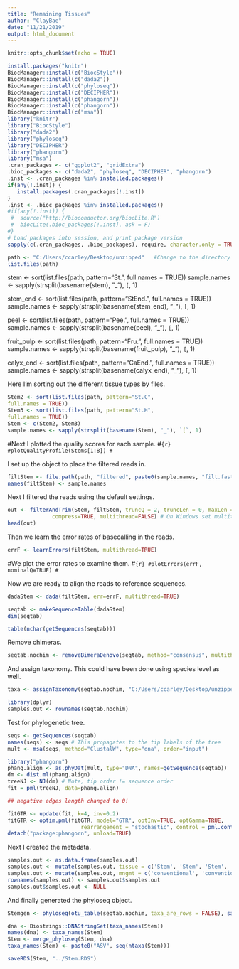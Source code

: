 ```yaml
---
title: "Remaining Tissues"
author: "ClayBae"
date: "11/21/2019"
output: html_document
---
```


```r
knitr::opts_chunk$set(echo = TRUE)
```



```r
install.packages("knitr")
BiocManager::install(c("BiocStyle"))
BiocManager::install(c("dada2"))
BiocManager::install(c("phyloseq"))
BiocManager::install(c("DECIPHER"))
BiocManager::install(c("phangorn"))
BiocManager::install(c("phangorn"))
BiocManager::install(c("msa"))
library("knitr")
library("BiocStyle")
library("dada2")
library("phyloseq")
library("DECIPHER")
library("phangorn")
library("msa")
.cran_packages <- c("ggplot2", "gridExtra")
.bioc_packages <- c("dada2", "phyloseq", "DECIPHER", "phangorn")
.inst <- .cran_packages %in% installed.packages()
if(any(!.inst)) {
   install.packages(.cran_packages[!.inst])
}
.inst <- .bioc_packages %in% installed.packages()
#if(any(!.inst)) {
 #  source("http://bioconductor.org/biocLite.R")
 #  biocLite(.bioc_packages[!.inst], ask = F)
#}
# Load packages into session, and print package version
sapply(c(.cran_packages, .bioc_packages), require, character.only = TRUE)
```


```r
path <- "C:/Users/ccarley/Desktop/unzipped"   #Change to the directory where the fastq files are after unzipping
list.files(path)
```

stem <- sort(list.files(path, pattern="St.", full.names = TRUE))
sample.names <- sapply(strsplit(basename(stem), "_"), `[`, 1)

stem_end <- sort(list.files(path, pattern="StEnd.", full.names = TRUE))
sample.names <- sapply(strsplit(basename(stem_end), "_"), `[`, 1)

peel <- sort(list.files(path, pattern="Pee.", full.names = TRUE))
sample.names <- sapply(strsplit(basename(peel), "_"), `[`, 1)

fruit_pulp <- sort(list.files(path, pattern="Fru.", full.names = TRUE))
sample.names <- sapply(strsplit(basename(fruit_pulp), "_"), `[`, 1)

calyx_end <- sort(list.files(path, pattern="CaEnd.", full.names = TRUE))
sample.names <- sapply(strsplit(basename(calyx_end), "_"), `[`, 1)


Here I'm sorting out the different tissue types by files. 
```r
Stem2 <- sort(list.files(path, pattern="St.C",
full.names = TRUE))
Stem3 <- sort(list.files(path, pattern="St.H",
full.names = TRUE))
Stem <- c(Stem2, Stem3)
sample.names <- sapply(strsplit(basename(Stem), "_"), `[`, 1)

```

#Next I plotted the quality scores for each sample.
#```{r}
#plotQualityProfile(Stems[1:8])
#```

I set up the object to place the filtered reads in.
```r
filtStem <- file.path(path, "filtered", paste0(sample.names, "filt.fastq"))
names(filtStem) <- sample.names
```

Next I filtered the reads using the default settings.
```r
out <- filterAndTrim(Stem, filtStem, truncQ = 2, truncLen = 0, maxLen = Inf, rm.phix=TRUE,
              compress=TRUE, multithread=FALSE) # On Windows set multithread=FALSE
head(out)
```

Then we learn the error rates of basecalling in the reads.
```r
errF <- learnErrors(filtStem, multithread=TRUE)
```

#We plot the error rates to examine them.
#```{r}
#plotErrors(errF, nominalQ=TRUE)
#```

Now we are ready to align the reads to reference sequences.
```r
dadaStem <- dada(filtStem, err=errF, multithread=TRUE)
```

```r
seqtab <- makeSequenceTable(dadaStem)
dim(seqtab)
```
```r
table(nchar(getSequences(seqtab)))
```

Remove chimeras.
```r
seqtab.nochim <- removeBimeraDenovo(seqtab, method="consensus", multithread=FALSE, verbose=TRUE)
```

And assign taxonomy. This could have been done using species level as well.
```r
taxa <- assignTaxonomy(seqtab.nochim, "C:/Users/ccarley/Desktop/unzipped/silva_nr_v132_train_set.fa.gz", multithread=TRUE)
```

```r
library(dplyr)
samples.out <- rownames(seqtab.nochim)
```


Test for phylogenetic tree.
```r
seqs <- getSequences(seqtab)
names(seqs) <- seqs # This propagates to the tip labels of the tree
mult <- msa(seqs, method="ClustalW", type="dna", order="input")
```



```r
library("phangorn")
phang.align <- as.phyDat(mult, type="DNA", names=getSequence(seqtab))
dm <- dist.ml(phang.align)
treeNJ <- NJ(dm) # Note, tip order != sequence order
fit = pml(treeNJ, data=phang.align)

## negative edges length changed to 0!

fitGTR <- update(fit, k=4, inv=0.2)
fitGTR <- optim.pml(fitGTR, model="GTR", optInv=TRUE, optGamma=TRUE,
                       rearrangement = "stochastic", control = pml.control(trace = 0))
detach("package:phangorn", unload=TRUE)
```

Next I created the metadata.
```r
samples.out <- as.data.frame(samples.out)
samples.out <- mutate(samples.out, tissue = c('Stem', 'Stem', 'Stem', 'Stem', 'Stem', 'Stem', 'Stem', 'Stem'))
samples.out <- mutate(samples.out, mngmt = c('conventional', 'conventional', 'conventional', 'conventional', 'organic', 'organic', 'organic', 'organic'))
rownames(samples.out) <- samples.out$samples.out
samples.out$samples.out <- NULL
```

And finally generated the phyloseq object.
```r
Stemgen <- phyloseq(otu_table(seqtab.nochim, taxa_are_rows = FALSE), sample_data(samples.out), tax_table(taxa))
```

```r
dna <- Biostrings::DNAStringSet(taxa_names(Stem))
names(dna) <- taxa_names(Stem)
Stem <- merge_phyloseq(Stem, dna)
taxa_names(Stem) <- paste0("ASV", seq(ntaxa(Stem)))
```

```r
saveRDS(Stem, "../Stem.RDS")
```
